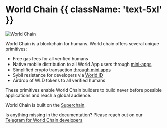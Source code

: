 
# World Chain {{ className: 'text-5xl' }}

![World Chain](/images/docs/world-chain/worldchain-cover.png)

World Chain is a blockchain for humans. World chain offers several unique primitives: 

- Free gas fees for all verified humans 
- Native mobile distribution to all World App users through [mini-apps](https://minikit-docs.vercel.app/mini-apps)
- Simplified crypto transaction [through mini apps](https://minikit-docs.vercel.app/mini-apps/commands/verify) 
- Sybil resistance for developers via [World ID](https://minikit-docs.vercel.app/world-id)
- Airdrop of WLD tokens to all verified humans

These  primitives enable World Chain builders to build never before possible applications and reach a global audience. 

World Chain is built on the [Superchain](https://docs.optimism.io/stack/explainer). 

<Note> Is anything missing in the documentation? Please reach out on our [Telegram for World Chain developers](https://t.me/worldcoindevelopers) </Note>
